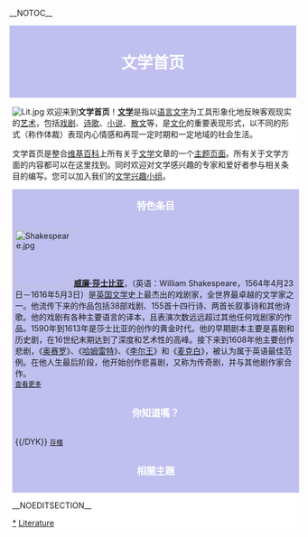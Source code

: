 {{browsebar}}
__NOTOC__
<div style="display:block;border:1px solid #FG7000;vertical-align: top;width:99%; background-color:white;margin-bottom:5px;margin-top:5px;padding-left:5px;padding-right:4px;">
<h2 style="padding:16px; background:#c0c0f0; color:white; text-align:center; font-weight:bold; font-size:200%; margin-bottom:5px;margin-top:0;margin-left:-5px;margin-right:-4px;">'''文学首页'''</h2>
[[File:Lit.jpg|right]]
欢迎来到'''文学首页'''！'''[[文学|文学]]'''是指以[[语言文字|语言文字]]为工具形象化地反映客观现实的[[艺术|艺术]]，包括[[戏剧|戏剧]]、[[诗歌|诗歌]]、[[小说|小说]]、[[散文|散文]]等，是[[文化|文化]]的重要表现形式，以不同的形式（称作体裁）表现内心情感和再现一定时期和一定地域的社会生活。

文学首页是整合[[维基百科|维基百科]]上所有关于[[文学|文学]]文章的一个[[Portal:首頁|主题页面]]。所有关于文学方面的内容都可以在这里找到。同时欢迎对文学感兴趣的专家和爱好者参与相关条目的编写。您可以加入我们的[[WikiProject:文學/成員|文学兴趣小组]]。

<div style="display:block;border:1px solid #FG7000;vertical-align: top;width:100%; background-color:#c0c0f0;margin-bottom:10px;padding-bottom:5px;padding-left:5px;padding-right:4px;">

<h2 style="padding:3px; background:#FG7000; color:white; text-align:center; font-weight:bold; font-size:100%; margin-bottom:5px;margin-top:0;margin-left:-5px;margin-right:-4px;"><big>特色条目</big><span style="float:right;">{{ed2|User:Hnusazeig/zhuti/Featured|}}</span></h2>
[[File:Shakespeare.jpg|100px]]
'''[[威廉·莎士比亚|威廉·莎士比亚]]'''，（英语：William Shakespeare，1564年4月23日－1616年5月3日）是[[英国文学|英国文学]]史上最杰出的戏剧家，全世界最卓越的文学家之一。他流传下来的作品包括38部戏剧、155首十四行诗、两首长叙事诗和其他诗歌。他的戏剧有各种主要语言的译本，且表演次数远远超过其他任何戏剧家的作品。1590年到1613年是莎士比亚的创作的黄金时代。他的早期剧本主要是喜剧和历史剧，在16世纪末期达到了深度和艺术性的高峰。接下来到1608年他主要创作悲剧，《[[奥赛罗|奥赛罗]]》、《[[哈姆雷特|哈姆雷特]]》、《[[李尔王|李尔王]]》和《[[麦克白|麦克白]]》，被认为属于英语最佳范例。在他人生最后阶段，他开始创作悲喜剧，又称为传奇剧，并与其他剧作家合作。<br><small>[[Portal:文学/特色条目|查看更多]]</small>
{{clear}}
<h2 style="padding:3px; background:#FG7000; color:white; text-align:center; font-weight:bold; font-size:100%; margin-bottom:5px;margin-top:0;margin-left:-5px;margin-right:-4px;"><big>你知道嗎？</big><span style="float:right;">{{ed2|主題:文學/DYK|}}</span></h2>
{{/DYK}}
<small>[[Portal:文学/DYK/存檔|存檔]]</small>
<h2 style="padding:3px; background:#FG7000; color:white; text-align:center; font-weight:bold; font-size:100%; margin-bottom:5px;margin-top:0;margin-left:-5px;margin-right:-4px;"><big>相關主題</big><span style="float:right;">{{ed2|User:Hnusazeig/zhuti/Featured|}}</span></h2>
{{Related portals2|教育|动漫|推想小說|电子游戏|日本|迪士尼|小說|書籍}}
</div>
{{Box-header
| title=<big>其他主题</big>
| titleforeground=white
| titlebackground=purple
| background= 
}}
{{Portals}}
{{Box-footer}}
{{Purgepage}}

[[Category:文学|*]]
[[Category:主题首页|Literature]]

__NOEDITSECTION__